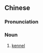 {{also|狗窝}}
==Chinese==
{{zh-forms|s=狗窝}}

===Pronunciation===
{{zh-pron
|m=gǒuwō
|c=gau2 wo1
|cat=n
}}

===Noun===
{{zh-noun}}

# [[kennel]]